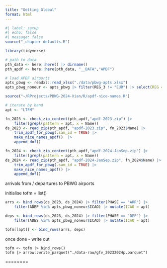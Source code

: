 ```yaml
---
title: "Getting Global"
format: html
---
```

```r
#| label: setup
#| echo: false
#| message: false
source("_chapter-defaults.R")

library(tidyverse)

# path to data
pth_data <- here::here() |> dirname()
pth_apdf <- here::here(pth_data, "__DATA","APDF")

# load APDF airports
apts_pbwg <- readxl::read_xlsx("./data/pbwg-apts.xlsx")
apts_pbwg_noneur <- apts_pbwg |> filter(REG_3 != "EUR") |> select(REG = REG_3, ICAO)
```

```r
source("~/RProjects/PBWG-2024-Xian/R/apdf-nice-names.R")

# iterate by hand
apt <- "LTFM"

fn_2023 <- check_zip_content(pth_apdf,"apdf-2023.zip") |> 
    filter(grepl(pattern = apt, x = Name))
ds_2023 <- read_zip(pth_apdf, "apdf-2023.zip", fn_2023$Name) |> 
    trim_apdf_for_pbwg(.sam_id = TRUE) |> 
    make_nice_names_apdf()  |> 
    append_dof()

fn_2024 <- check_zip_content(pth_apdf,"apdf-2024-JanSep.zip") |> 
    filter(grepl(pattern = apt, x = Name))
ds_2024 <- read_zip(pth_apdf, "apdf-2024-JanSep.zip", fn_2024$Name) |> 
    trim_apdf_for_pbwg(.sam_id = TRUE) |> 
    make_nice_names_apdf() |> 
    append_dof()
```

arrivals from / departures to PBWG airports

initialise tofm = list()

```r
arrs <- bind_rows(ds_2023, ds_2024) |> filter(PHASE == "ARR") |> 
    filter(ADEP %in% apts_pbwg_noneur$ICAO) |> mutate(ICAO = apt)

deps <- bind_rows(ds_2023, ds_2024) |> filter(PHASE == "DEP") |> 
    filter(ADES %in% apts_pbwg_noneur$ICAO) |> mutate(ICAO = apt)

tofm[[apt]] <- bind_rows(arrs, deps)
```

once done - write out

```{}
tofm <- tofm |> bind_rows()
tofm |> arrow::write_parquet("./data-raw/gfv_20232024p.parquet")
```

========


